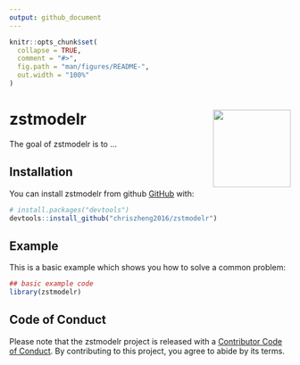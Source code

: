 ```yaml
---
output: github_document
---
```


<!-- README.md is generated from README.Rmd. Please edit that file -->

```r
knitr::opts_chunk$set(
  collapse = TRUE,
  comment = "#>",
  fig.path = "man/figures/README-",
  out.width = "100%"
)
```

# zstmodelr <img src='man/figures/logo.png' align="right" height="139" />

<!-- badges: start -->
<!-- badges: end -->

The goal of zstmodelr is to ...

## Installation

You can install zstmodelr from github [GitHub](https://github.com/) with:

``` r
# install.packages("devtools")
devtools::install_github("chriszheng2016/zstmodelr")
```

## Example

This is a basic example which shows you how to solve a common problem:

```r
## basic example code
library(zstmodelr)


```

## Code of Conduct

Please note that the zstmodelr project is released with a [Contributor Code of Conduct](https://contributor-covenant.org/version/2/0/CODE_OF_CONDUCT.html). By contributing to this project, you agree to abide by its terms.
